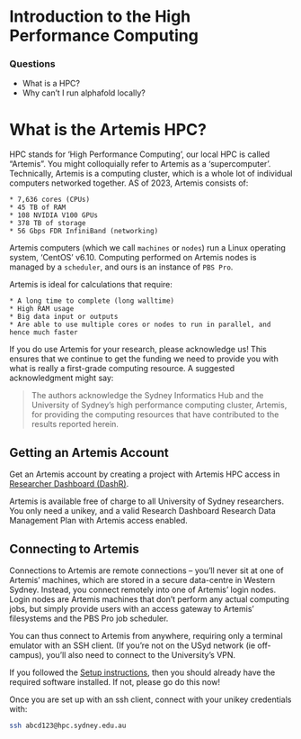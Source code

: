 # Introduction to the High Performance Computing

<div class="questions">

### Questions

- What is a HPC?
- Why can't I run alphafold locally?
</div>

# What is the Artemis HPC?

HPC stands for 'High Performance Computing', our local HPC is called "Artemis". You might colloquially refer to Artemis as a ‘supercomputer’. Technically, Artemis is a computing cluster, which is a whole lot of individual computers networked together. AS of 2023, Artemis consists of:

    * 7,636 cores (CPUs)
    * 45 TB of RAM
    * 108 NVIDIA V100 GPUs
    * 378 TB of storage
    * 56 Gbps FDR InfiniBand (networking)

Artemis computers (which we call `machines` or `nodes`) run a Linux operating system, ‘CentOS’ v6.10. Computing performed on Artemis nodes is managed by a `scheduler`, and ours is an instance of `PBS Pro`.

Artemis is ideal for calculations that require:

    * A long time to complete (long walltime)
    * High RAM usage
    * Big data input or outputs
    * Are able to use multiple cores or nodes to run in parallel, and hence much faster

If you do use Artemis for your research, please acknowledge us! This ensures that we continue to get the funding we need to provide you with what is really a first-grade computing resource. A suggested acknowledgment might say:

> The authors acknowledge the Sydney Informatics Hub and the University of Sydney’s high performance computing cluster, Artemis, for providing the computing resources that have contributed to the results reported herein.


## Getting an Artemis Account

Get an Artemis account by creating a project with Artemis HPC access in [Researcher Dashboard (DashR)](https://dashr.sydney.edu.au/). 

Artemis is available free of charge to all University of Sydney researchers. You only need a unikey, and a valid Research Dashboard Research Data Management Plan with Artemis access enabled.

## Connecting to Artemis

Connections to Artemis are remote connections – you’ll never sit at one of Artemis’ machines, which are stored in a secure data-centre in Western Sydney. Instead, you connect remotely into one of Artemis’ login nodes. Login nodes are Artemis machines that don’t perform any actual computing jobs, but simply provide users with an access gateway to Artemis’ filesystems and the PBS Pro job scheduler.

You can thus connect to Artemis from anywhere, requiring only a terminal emulator with an SSH client. (If you’re not on the USyd network (ie off-campus), you’ll also need to connect to the University’s VPN.

If you followed the [Setup instructions](https://sydney-informatics-hub.github.io/training.alphafold/setup.html), then you should already have the required software installed. If not, please go do this now!

Once you are set up with an ssh client, connect with your unikey credentials with:

```bash
ssh abcd123@hpc.sydney.edu.au
```